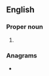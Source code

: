 ==English==

===Proper noun===
{{head|en|proper noun}}

# {{abbreviation of|[[Old Prussian]]}}

===Anagrams===
* {{anagrams|en|a=oprssu|Prusso-}}